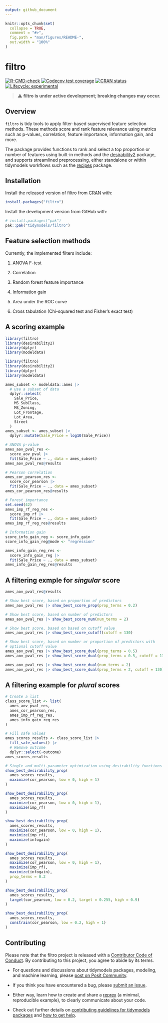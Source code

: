 ```yaml
---
output: github_document
---
```


<!-- README.md is generated from README.Rmd. Please edit that file -->

```r
knitr::opts_chunk$set(
  collapse = TRUE,
  comment = "#>",
  fig.path = "man/figures/README-",
  out.width = "100%"
)
```

# filtro

<!-- badges: start -->
[![R-CMD-check](https://github.com/tidymodels/filtro/actions/workflows/R-CMD-check.yaml/badge.svg)](https://github.com/tidymodels/filtro/actions/workflows/R-CMD-check.yaml)
[![Codecov test coverage](https://codecov.io/gh/tidymodels/filtro/graph/badge.svg)](https://app.codecov.io/gh/tidymodels/filtro)
[![CRAN status](https://www.r-pkg.org/badges/version/filtro)](https://CRAN.R-project.org/package=filtro)
[![Lifecycle: experimental](https://img.shields.io/badge/lifecycle-experimental-orange.svg)](https://lifecycle.r-lib.org/articles/stages.html#experimental)
<!-- badges: end -->

> ⚠️ **filtro is under active development; breaking changes may occur.**

## Overview

`filtro` is tidy tools to apply filter-based supervised feature
selection methods. These methods score and rank feature relevance
using metrics such as p-values, correlation, feature importance, information gain, 
and more.

The package provides functions to rank and select a top proportion or number 
of features using built-in methods and the
[desirability2](https://desirability2.tidymodels.org) package, and 
supports streamlined preprocessing, either standalone or within tidymodels
workflows such as the [recipes](https://recipes.tidymodels.org) package. 

## Installation

Install the released version of filtro from [CRAN](https://CRAN.R-project.org) with:

``` r
install.packages("filtro")
```

Install the development version from GitHub with:

``` r
# install.packages("pak")
pak::pak("tidymodels/filtro")
```

## Feature selection methods

Currently, the implemented filters include:

1. ANOVA F-test

2. Correlation

3. Random forest feature importance 

4. Information gain

5. Area under the ROC curve 

6. Cross tabulation (Chi-squared test and Fisher's exact test) 

## A scoring example

```r
library(filtro)
library(desirability2)
library(dplyr)
library(modeldata)
```

```r
library(filtro)
library(desirability2)
library(dplyr)
library(modeldata)
```

```r
ames_subset <- modeldata::ames |>
  # Use a subset of data
  dplyr::select(
    Sale_Price,
    MS_SubClass,
    MS_Zoning,
    Lot_Frontage,
    Lot_Area,
    Street
  )
ames_subset <- ames_subset |>
  dplyr::mutate(Sale_Price = log10(Sale_Price))
```

```r
# ANOVA p-value
ames_aov_pval_res <-
  score_aov_pval |>
  fit(Sale_Price ~ ., data = ames_subset)
ames_aov_pval_res@results
```

```r
# Pearson correlation
ames_cor_pearson_res <-
  score_cor_pearson |>
  fit(Sale_Price ~ ., data = ames_subset)
ames_cor_pearson_res@results
```

```r
# Forest importance
set.seed(42)
ames_imp_rf_reg_res <-
  score_imp_rf |>
  fit(Sale_Price ~ ., data = ames_subset)
ames_imp_rf_reg_res@results
```

```r
# Information gain
score_info_gain_reg <- score_info_gain
score_info_gain_reg@mode <- "regression"

ames_info_gain_reg_res <-
  score_info_gain_reg |>
  fit(Sale_Price ~ ., data = ames_subset)
ames_info_gain_reg_res@results
```

## A filtering exmple for *singular* score

```r
ames_aov_pval_res@results
```

```r
# Show best score, based on proportion of predictors
ames_aov_pval_res |> show_best_score_prop(prop_terms = 0.2)
```

```r
# Show best score, based on number of predictors
ames_aov_pval_res |> show_best_score_num(num_terms = 2)
```

```r
# Show best score, based on based on cutoff value
ames_aov_pval_res |> show_best_score_cutoff(cutoff = 130)
```

```r
# Show best score, based on number or proportion of predictors with
# optional cutoff value 
ames_aov_pval_res |> show_best_score_dual(prop_terms = 0.5)
ames_aov_pval_res |> show_best_score_dual(prop_terms = 0.5, cutoff = 130)

ames_aov_pval_res |> show_best_score_dual(num_terms = 2)
ames_aov_pval_res |> show_best_score_dual(prop_terms = 2, cutoff = 130)
```

## A filtering example for *plural* scores

```r
# Create a list
class_score_list <- list(
  ames_aov_pval_res,
  ames_cor_pearson_res,
  ames_imp_rf_reg_res,
  ames_info_gain_reg_res
)
```

```r
# Fill safe values
ames_scores_results <- class_score_list |>
  fill_safe_values() |>
  # Remove outcome
  dplyr::select(-outcome)
ames_scores_results
```

```r
# Single and multi-parameter optimization using desirability functions
show_best_desirability_prop(
  ames_scores_results,
  maximize(cor_pearson, low = 0, high = 1)
)

show_best_desirability_prop(
  ames_scores_results,
  maximize(cor_pearson, low = 0, high = 1),
  maximize(imp_rf)
)

show_best_desirability_prop(
  ames_scores_results,
  maximize(cor_pearson, low = 0, high = 1),
  maximize(imp_rf),
  maximize(infogain)
)

show_best_desirability_prop(
  ames_scores_results,
  maximize(cor_pearson, low = 0, high = 1),
  maximize(imp_rf),
  maximize(infogain),
  prop_terms = 0.2
)

show_best_desirability_prop(
  ames_scores_results,
  target(cor_pearson, low = 0.2, target = 0.255, high = 0.9)
)

show_best_desirability_prop(
  ames_scores_results,
  constrain(cor_pearson, low = 0.2, high = 1)
)
```

## Contributing

Please note that the filtro project is released with a [Contributor Code of Conduct](https://filtro.tidymodels.org/CODE_OF_CONDUCT.html). By contributing to this project, you agree to abide by its terms.

- For questions and discussions about tidymodels packages, modeling, and machine learning, please [post on Posit Community](https://forum.posit.co/new-topic?category_id=15&tags=tidymodels,question).

- If you think you have encountered a bug, please [submit an issue](https://github.com/tidymodels/filtro/issues).

- Either way, learn how to create and share a [reprex](https://reprex.tidyverse.org/articles/articles/learn-reprex.html) (a minimal, reproducible example), to clearly communicate about your code.

- Check out further details on [contributing guidelines for tidymodels packages](https://www.tidymodels.org/contribute/) and [how to get help](https://www.tidymodels.org/help/).